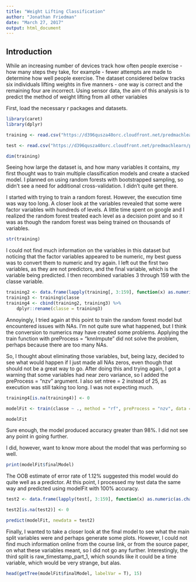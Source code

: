```yaml
---
title: "Weight Lifting Classification"
author: "Jonathan Friedman"
date: "March 27, 2017"
output: html_document
---
```


## Introduction

While an increasing number of devices track how often people exercise - how many steps they take, for example - fewer attempts are made to determine how well people exercise. The dataset considered below tracks six individuals lifting weights in five manners - one way is correct and the remaining four are incorrect. Using sensor data, the aim of this analysis is to predict the method of weight lifting from all other variables

First, load the necessary r packages and datasets.

```r
library(caret)
library(dplyr)

training <- read.csv("https://d396qusza40orc.cloudfront.net/predmachlearn/pml-training.csv")

test <- read.csv("https://d396qusza40orc.cloudfront.net/predmachlearn/pml-testing.csv")

dim(training)

```

Seeing how large the dataset is, and how many variables it contains, my first thought was to train multiple classification models and create a stacked model. I planned on using random forests with bootstrapped sampling, so didn't see a need for additional cross-validation. I didn't quite get there.

I started with trying to train a random forest. However, the execution time was way too long. A closer look at the variables revealed that some were factor variables with hundreds of levels. A little time spent on google and I realized the random forest treated each level as a decision point and so it was as though the random forest was being trained on thousands of variables. 

```r
str(training)
```

I could not find much information on the variables in this dataset but noticing that the factor variables appeared to be numeric, my best guess was to convert them to numeric and try again. I left out the first two variables, as they are not predictors, and the final variable, which is the variable being predicted. I then recombined variables 3 through 159 with the classe variable.

```r
training2 <- data.frame(lapply(training[, 3:159], function(x) as.numeric(as.character(x))))
training3 <- training$classe 
training4 <- cbind(training2, training3) %>%
    dplyr::rename(classe = training3)
```

Annoyingly, I tried again at this point to train the random forest model but encountered issues with NAs. I'm not quite sure what happened, but I think the conversion to numerics may have created some problems. Applying the train function with preProcess = "knnImpute" did not solve the problem, perhaps because there are too many NAs.

So, I thought about eliminating those variables, but, being lazy, decided to see what would happen if I just made all NAs zeros, even though that should not be a great way to go. After doing this and trying again, I got a warning that some variables had near zero variance, so I added the preProcess = "nzv" argument. I also set ntree = 2 instead of 25, as execution was still taking too long. I was not expecting much.

```r
training4[is.na(training4)] <- 0

modelFit <- train(classe ~ ., method = "rf", preProcess = "nzv", data = training4, ntree = 2)

modelFit
```

Sure enough, the model produced accuracy greater than 98%. I did not see any point in going further.

I did, however, want to know more about the model that was performing so well. 

```r
print(modelFit$finalModel)
```

The OOB estimate of error rate of 1.12% suggested this model would do quite well as a predictor. At this point, I processed my test data the same way and predicted using modelFit with 100% accuracy.

```r
test2 <- data.frame(lapply(test[, 3:159], function(x) as.numeric(as.character(x))))

test2[is.na(test2)] <- 0

predict(modelFit, newdata = test2)
```

Finally, I wanted to take a closer look at the final model to see what the main split variables were and perhaps generate some plots. However, I could not find much information online from the course link, or from the source paper, on what these variables meant, so I did not go any further. Interestingly, the third split is raw_timestamp_part_1, which sounds like it could be a time variable, which would be very strange, but alas.

```r
head(getTree(modelFit$finalModel, labelVar = T), 15)
```

